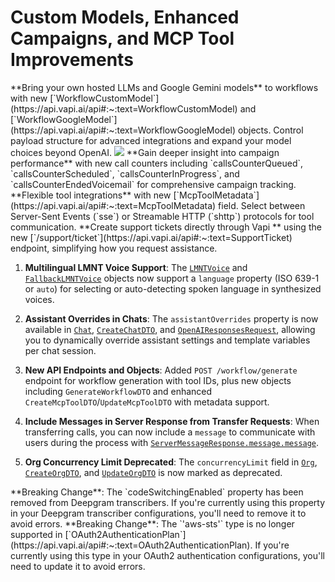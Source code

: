 # Custom Models, Enhanced Campaigns, and MCP Tool Improvements

<Card title="Custom Model Support in Workflows" icon="brain">
  **Bring your own hosted LLMs and Google Gemini models** to workflows with new [`WorkflowCustomModel`](https://api.vapi.ai/api#:~:text=WorkflowCustomModel) and [`WorkflowGoogleModel`](https://api.vapi.ai/api#:~:text=WorkflowGoogleModel) objects. Control payload structure for advanced integrations and expand your model choices beyond OpenAI.
<Frame caption="Google Model Configuration">
    <img src="../static/images/changelog/gemini-2.5-pro.png" />
</Frame>
</Card>

<Card title="Enhanced Campaign Analytics" icon="chart-line">
  **Gain deeper insight into campaign performance** with new call counters including `callsCounterQueued`, `callsCounterScheduled`, `callsCounterInProgress`, and `callsCounterEndedVoicemail` for comprehensive campaign tracking.
</Card>

<Card title="MCP Tool Protocols and Metadata" icon="tools">
  **Flexible tool integrations** with new [`McpToolMetadata`](https://api.vapi.ai/api#:~:text=McpToolMetadata) field. Select between Server-Sent Events (`sse`) or Streamable HTTP (`shttp`) protocols for tool communication.
</Card>

<Card title="Support Ticket Submission via API" icon="ticket" href="https://api.vapi.ai/api#:~:text=SupportTicket">
  **Create support tickets directly through Vapi ** using the new [`/support/ticket`](https://api.vapi.ai/api#:~:text=SupportTicket) endpoint, simplifying how you request assistance.
</Card>

1. **Multilingual LMNT Voice Support**: The [`LMNTVoice`](https://api.vapi.ai/api#:~:text=LMNTVoice) and [`FallbackLMNTVoice`](https://api.vapi.ai/api#:~:text=FallbackLMNTVoice) objects now support a `language` property (ISO 639-1 or `auto`) for selecting or auto-detecting spoken language in synthesized voices.

2. **Assistant Overrides in Chats**: The `assistantOverrides` property is now available in [`Chat`](https://api.vapi.ai/api#:~:text=Chat), [`CreateChatDTO`](https://api.vapi.ai/api#:~:text=CreateChatDTO), and [`OpenAIResponsesRequest`](https://api.vapi.ai/api#:~:text=OpenAIResponsesRequest), allowing you to dynamically override assistant settings and template variables per chat session.

3. **New API Endpoints and Objects**: Added `POST /workflow/generate` endpoint for workflow generation with tool IDs, plus new objects including `GenerateWorkflowDTO` and enhanced `CreateMcpToolDTO`/`UpdateMcpToolDTO` with metadata support.

4. **Include Messages in Server Response from Transfer Requests**: When transferring calls, you can now include a `message` to communicate with users during the process with [`ServerMessageResponse.message.message`](https://api.vapi.ai/api#:~:text=ServerMessageResponse).

5. **Org Concurrency Limit Deprecated**: The `concurrencyLimit` field in [`Org`](https://api.vapi.ai/api#:~:text=Org), [`CreateOrgDTO`](https://api.vapi.ai/api#:~:text=CreateOrgDTO), and [`UpdateOrgDTO`](https://api.vapi.ai/api#:~:text=UpdateOrgDTO) is now marked as deprecated.

<Warning>
**Breaking Change**: The `codeSwitchingEnabled` property has been removed from Deepgram transcribers. If you're currently using this property in your Deepgram transcriber configurations, you'll need to remove it to avoid errors.
</Warning>

<Warning>
**Breaking Change**: The `'aws-sts'` type is no longer supported in [`OAuth2AuthenticationPlan`](https://api.vapi.ai/api#:~:text=OAuth2AuthenticationPlan). If you're currently using this type in your OAuth2 authentication configurations, you'll need to update it to avoid errors.
</Warning>
